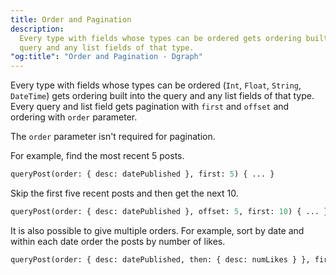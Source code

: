 ```yaml
---
title: Order and Pagination
description:
  Every type with fields whose types can be ordered gets ordering built into the
  query and any list fields of that type.
"og:title": "Order and Pagination - Dgraph"
---
```



<DgraphWIP />

Every type with fields whose types can be ordered (`Int`, `Float`, `String`,
`DateTime`) gets ordering built into the query and any list fields of that type.
Every query and list field gets pagination with `first` and `offset` and
ordering with `order` parameter.

The `order` parameter isn't required for pagination.

For example, find the most recent 5 posts.

```graphql
queryPost(order: { desc: datePublished }, first: 5) { ... }
```

Skip the first five recent posts and then get the next 10.

```graphql
queryPost(order: { desc: datePublished }, offset: 5, first: 10) { ... }
```

It is also possible to give multiple orders. For example, sort by date and
within each date order the posts by number of likes.

```graphql
queryPost(order: { desc: datePublished, then: { desc: numLikes } }, first: 5) { ... }
```
